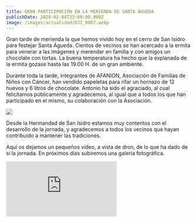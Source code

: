 ```yaml
---
title: GRAN PARTICIPACIÓN EN LA MERIENDA DE SANTA ÁGUEDA
publishDate: 2024-02-04T23:00:00.000Z
image: /images/actualidad/DJI_0067.webp
---
```


Gran tarde de merienda la que hemos vivido hoy en el cerro de San Isidro para festejar Santa Águeda. Cientos de vecinos se han acercado a la ermita para venerar a las imágenes y merendar en familia y con amigos un chocolate con tortas. La buena temperatura ha hecho que la explanada de la ermita gozase hasta las 19.00 H. de un gran ambiente.

Durante toda la tarde, integrantes de AFANION, Asociación de Familias de Niños con Cáncer, han vendido papeletas para rifar un hornazo de 12 huevos y 6 litros de chocolate. Antonio ha sido el agraciado, al cual felicitamos públicamente y agradecemos, al igual que a todos los que han participado en el mismo, su colaboración con la Asociación.

![](/images/actualidad/422441082_715015497402345_6077901647928578348_n.webp)

Desde la Hermandad de San Isidro estamos muy contentos con el desarrollo de la jornada, y agradecemos a todos los vecinos que hayan contribuido a mantener las tradiciones.

Aquí os dejamos un pequeños vídeo, a vista de dron, de lo que ha dado de sí la jornada. En próximos días subiremos una galería fotográfica.

<div class="w-full h-96 relative">
  <iframe class="absolute top-0 left-0 w-full h-full" src="https://youtu.be/ZFlZz8Sa2yg" title="YouTube video player" frameborder="0" allow="accelerometer; autoplay; clipboard-write; encrypted-media; gyroscope; picture-in-picture; web-share" allowfullscreen />
</div>
